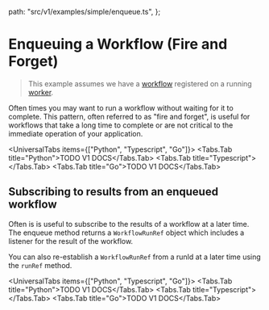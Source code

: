 
  path: "src/v1/examples/simple/enqueue.ts",
};


# Enqueuing a Workflow (Fire and Forget)

> This example assumes we have a [workflow](./basic-workflows.mdx) registered on a running [worker](./workers.mdx).

Often times you may want to run a workflow without waiting for it to complete. This pattern, often referred to as "fire and forget", is useful for workflows that take a long time to complete or are not critical to the immediate operation of your application.

<UniversalTabs items={["Python", "Typescript", "Go"]}>
  <Tabs.Tab title="Python">TODO V1 DOCS</Tabs.Tab>
  <Tabs.Tab title="Typescript">
    <GithubSnippet src={SimpleTs} target="Enqueuing a Workflow (Fire and Forget)" />
  </Tabs.Tab>
  <Tabs.Tab title="Go">TODO V1 DOCS</Tabs.Tab>
</UniversalTabs>

## Subscribing to results from an enqueued workflow

Often is is useful to subscribe to the results of a workflow at a later time. The enqueue method returns a `WorkflowRunRef` object which includes a listener for the result of the workflow. 

You can also re-establish a `WorkflowRunRef` from a runId at a later time using the `runRef` method.

<UniversalTabs items={["Python", "Typescript", "Go"]}>
  <Tabs.Tab title="Python">TODO V1 DOCS</Tabs.Tab>
  <Tabs.Tab title="Typescript">
    <GithubSnippet src={SimpleTs} target="Subscribing to results" />
  </Tabs.Tab>
  <Tabs.Tab title="Go">TODO V1 DOCS</Tabs.Tab>
</UniversalTabs>